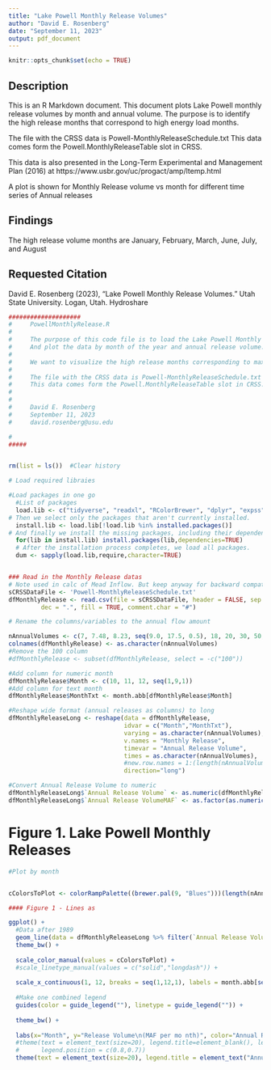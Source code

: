 ```yaml
---
title: "Lake Powell Monthly Release Volumes"
author: "David E. Rosenberg"
date: "September 11, 2023"
output: pdf_document
---
```


```r
knitr::opts_chunk$set(echo = TRUE)
```

## Description

This is an R Markdown document. This document plots Lake Powell monthly release volumes by month and annual volume. The purpose is to identify the high release months that correspond to high energy load months.

The file with the CRSS data is Powell-MonthlyReleaseSchedule.txt
This data comes form the Powell.MonthlyReleaseTable slot in CRSS.

This data is also presented in the Long-Term Experimental and Management Plan (2016) at https://www.usbr.gov/uc/progact/amp/ltemp.html
 
A plot is shown for Monthly Release volume vs month for different time series of Annual releases

## Findings
The high release volume months are January, February, March, June, July, and August


## Requested Citation
David E. Rosenberg (2023), "Lake Powell Monthly Release Volumes." Utah State University. Logan, Utah. Hydroshare


```r

####################
#     PowellMonthlyRelease.R
#
#     The purpose of this code file is to load the Lake Powell Monthly release schedule from the Colorado River Simulation System
#     And plot the data by month of the year and annual release volume.
#
#     We want to visualize the high release months corresponding to maximum energy generation.
#
#     The file with the CRSS data is Powell-MonthlyReleaseSchedule.txt
#     This data comes form the Powell.MonthlyReleaseTable slot in CRSS.
#    
#
#     David E. Rosenberg
#     September 11, 2023
#     david.rosenberg@usu.edu

#
#####


rm(list = ls())  #Clear history

# Load required libraies

#Load packages in one go
  #List of packages
  load.lib <- c("tidyverse", "readxl", "RColorBrewer", "dplyr", "expss", "reshape2", "pracma", "lubridate", "directlabels", "plyr", "stringr", "ggplot2")
# Then we select only the packages that aren't currently installed.
  install.lib <- load.lib[!load.lib %in% installed.packages()]
# And finally we install the missing packages, including their dependency.
  for(lib in install.lib) install.packages(lib,dependencies=TRUE)
  # After the installation process completes, we load all packages.
  dum <- sapply(load.lib,require,character=TRUE)


### Read in the Monthly Release datas
# Note used in calc of Mead Inflow. But keep anyway for backward compatibility
sCRSSDataFile <- 'Powell-MonthlyReleaseSchedule.txt'
dfMonthlyRelease <- read.csv(file = sCRSSDataFile, header = FALSE, sep = " ", quote = "\"",
         dec = ".", fill = TRUE, comment.char = "#")

# Rename the columns/variables to the annual flow amount

nAnnualVolumes <- c(7, 7.48, 8.23, seq(9.0, 17.5, 0.5), 18, 20, 30, 50, 75,100)
colnames(dfMonthlyRelease) <- as.character(nAnnualVolumes)
#Remove the 100 column
#dfMonthlyRelease <- subset(dfMonthlyRelease, select = -c("100"))

#Add column for numeric month
dfMonthlyRelease$Month <- c(10, 11, 12, seq(1,9,1))
#Add column for text month
dfMonthlyRelease$MonthTxt <- month.abb[dfMonthlyRelease$Month]

#Reshape wide format (annual releases as columns) to long
dfMonthlyReleaseLong <- reshape(data = dfMonthlyRelease, 
                                idvar = c("Month","MonthTxt"), 
                                varying = as.character(nAnnualVolumes), 
                                v.names = "Monthly Release", 
                                timevar = "Annual Release Volume",
                                times = as.character(nAnnualVolumes),
                                #new.row.names = 1:(length(nAnnualVolumes)*12)
                                direction="long")

#Convert Annual Release Volume to numeric
dfMonthlyReleaseLong$`Annual Release Volume` <- as.numeric(dfMonthlyReleaseLong$`Annual Release Volume`)
dfMonthlyReleaseLong$`Annual Release VolumeMAF` <- as.factor(as.numeric(dfMonthlyReleaseLong$`Annual Release Volume`))


```

# Figure 1. Lake Powell Monthly Releases
```r

#Plot by month


cColorsToPlot <- colorRampPalette((brewer.pal(9, "Blues")))(length(nAnnualVolumes))

#### Figure 1 - Lines as 

ggplot() +
  #Data after 1989
  geom_line(data = dfMonthlyReleaseLong %>% filter(`Annual Release Volume` < 20), aes(x=Month , y=`Monthly Release`/1e6, color=`Annual Release VolumeMAF`), size=1.5) +
  theme_bw() +
  
  scale_color_manual(values = cColorsToPlot) +
  #scale_linetype_manual(values = c("solid","longdash")) +
  
  scale_x_continuous(1, 12, breaks = seq(1,12,1), labels = month.abb[seq(1,12,1)]) +
  
  #Make one combined legend
  guides(color = guide_legend(""), linetype = guide_legend("")) +
  
  theme_bw() +
  
  labs(x="Month", y="Release Volume\n(MAF per mo nth)", color="Annual Release Volume") +
  #theme(text = element_text(size=20), legend.title=element_blank(), legend.text=element_text(size=18),
  #      legend.position = c(0.8,0.7))
  theme(text = element_text(size=20), legend.title = element_text("Annual Release\nMAF"), legend.text=element_text(size=14), axis.text.x = element_text(size=12))


```













